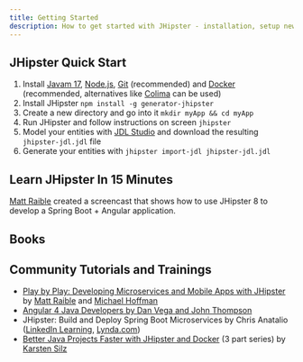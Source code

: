 ```yaml
---
title: Getting Started
description: How to get started with JHipster - installation, setup new project, books, tutorials and trainings
---
```


## JHipster Quick Start

1. Install [Javam 17](https://adoptium.net/temurin/releases/?version=17), [Node.js](http://nodejs.org/), [Git](http://git-scm.com/) (recommended) and [Docker](docker-compose/) (recommended, alternatives like [Colima](https://github.com/abiosoft/colima) can be used)
2. Install JHipster `npm install -g generator-jhipster`
3. Create a new directory and go into it `mkdir myApp && cd myApp`
4. Run JHipster and follow instructions on screen `jhipster`
5. Model your entities with [JDL Studio](https://start.jhipster.tech/jdl-studio/) and download the resulting `jhipster-jdl.jdl` file
6. Generate your entities with `jhipster import-jdl jhipster-jdl.jdl`


## Learn JHipster In 15 Minutes

[Matt Raible](https://x.com/mraible) created a screencast that shows how to use JHipster 8 to develop a Spring Boot + Angular application.

<EmbeddedVideo video="IfyjKCt6YHE" />


## Books

<Books />


## Community Tutorials and Trainings

- [Play by Play: Developing Microservices and Mobile Apps with JHipster](https://www.pluralsight.com/courses/play-by-play-developing-microservices-mobile-apps-jhipster) by [Matt Raible](https://x.com/mraible) and [Michael Hoffman](https://x.com/mhi_inc)
- [Angular 4 Java Developers by Dan Vega and John Thompson](https://therealdanvega.teachable.com/p/jhipster/?product_id=456739&coupon_code=JHIPSTER)
- JHipster: Build and Deploy Spring Boot Microservices by Chris Anatalio ([LinkedIn Learning](https://www.linkedin.com/learning/jhipster-build-and-deploy-spring-boot-microservices), [Lynda.com](https://www.lynda.com/course-tutorials/JHipster-Build-Deploy-Microservices/624352-2.html))
- [Better Java Projects Faster with JHipster and Docker](https://betterprojectsfaster.com/learn/tutorial-jhipster-docker-01) (3 part series) by [Karsten Silz](https://betterprojectsfaster.com/about/)
